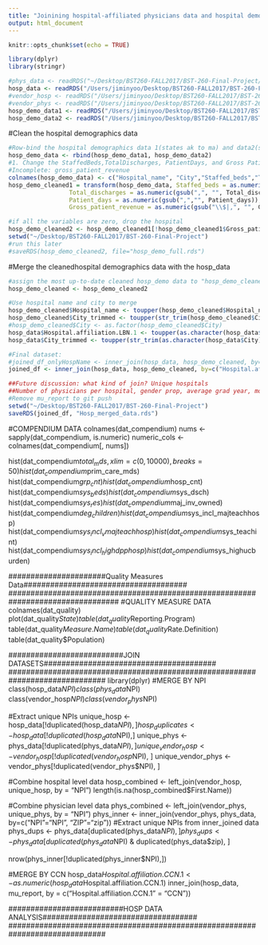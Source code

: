 ```yaml
---
title: "Joinining hospital-affiliated physicians data and hospital demographics data"
output: html_document
---
```


```r
knitr::opts_chunk$set(echo = TRUE)
```

```r
library(dplyr)
library(stringr)

#phys_data <- readRDS("~/Desktop/BST260-FALL2017/BST-260-Final-Project/phys.rds")
hosp_data <- readRDS("/Users/jiminyoo/Desktop/BST260-FALL2017/BST-260-Final-Project/hosp.rds")
#vendor_hosp <- readRDS("/Users/jiminyoo/Desktop/BST260-FALL2017/BST-260-Final-Project/vendor_hosp.rds")
#vendor_phys <- readRDS("/Users/jiminyoo/Desktop/BST260-FALL2017/BST-260-Final-Project/vendor_phys.rds")
hosp_demo_data1 <- readRDS("/Users/jiminyoo/Desktop/BST260-FALL2017/BST-260-Final-Project/hosp_demo_part1.rds")
hosp_demo_data2 <- readRDS("/Users/jiminyoo/Desktop/BST260-FALL2017/BST-260-Final-Project/hosp_demo_part2.rds")
```


#Clean the hospital demographics data

```r
#Row-bind the hospital demographics data 1(states ak to ma) and data2(states md to wy)
hosp_demo_data <- rbind(hosp_demo_data1, hosp_demo_data2)
#1. Change the StaffedBeds,TotalDischarges, PatientDays, and Gross PatientRevenue into numeric vectors
#Incomplete: gross_patient_revenue
colnames(hosp_demo_data) <- c("Hospital_name", "City","Staffed_beds","Total_discharges", "Patient_days","Gross_patient_revenue", "State")
hosp_demo_cleaned1 = transform(hosp_demo_data, Staffed_beds = as.numeric(gsub(",", "", Staffed_beds)), 
                 Total_discharges = as.numeric(gsub(",", "", Total_discharges)),
                 Patient_days = as.numeric(gsub(",","", Patient_days)),
                 Gross_patient_revenue = as.numeric(gsub("\\$|,", "", Gross_patient_revenue)))

#if all the variables are zero, drop the hospital 
hosp_demo_cleaned2 <- hosp_demo_cleaned1[!hosp_demo_cleaned1$Gross_patient_revenue == 0, ]
setwd("~/Desktop/BST260-FALL2017/BST-260-Final-Project")
#run this later
#saveRDS(hosp_demo_cleaned2, file="hosp_demo_full.rds")
```

#Merge the cleanedhospital demographics data with the hosp_data
```r
#assign the most up-to-date cleaned hosp_demo data to "hosp_demo_cleaned"
hosp_demo_cleaned <- hosp_demo_cleaned2

#Use hospital name and city to merge
hosp_demo_cleaned$Hospital_name <- toupper(hosp_demo_cleaned$Hospital_name)
hosp_demo_cleaned$City_trimmed <- toupper(str_trim(hosp_demo_cleaned$City))
#hosp_demo_cleaned$City <- as.factor(hosp_demo_cleaned$City)
hosp_data$Hospital.affiliation.LBN.1 <- toupper(as.character(hosp_data$Hospital.affiliation.LBN.1))
hosp_data$City_trimmed <- toupper(str_trim(as.character(hosp_data$City)))

#Final dataset:
#joined_df_onlyHospName <- inner_join(hosp_data, hosp_demo_cleaned, by=c("Hospital.affiliation.LBN.1"="Hospital_name"))
joined_df <- inner_join(hosp_data, hosp_demo_cleaned, by=c("Hospital.affiliation.LBN.1"="Hospital_name", "City_trimmed"="City_trimmed"))

##Future discussion: what kind of join? Unique hospitals
##Number of physicians per hospital, gender prop, average grad year, most populat specialty, number of speciaties
#Remove mu_report to git push 
setwd("~/Desktop/BST260-FALL2017/BST-260-Final-Project")
saveRDS(joined_df, "Hosp_merged_data.rds")
```





















#COMPENDIUM DATA
colnames(dat_compendium)
nums <- sapply(dat_compendium, is.numeric)
numeric_cols <- colnames(dat_compendium[, nums])


hist(dat_compendium$total_mds, xlim=c(0,10000), breaks=50)
hist(dat_compendium$prim_care_mds)
hist(dat_compendium$grp_cnt)
hist(dat_compendium$hosp_cnt)
hist(dat_compendium$sys_beds)
hist(dat_compendium$sys_dsch)
hist(dat_compendium$sys_res)
hist(dat_compendium$maj_inv_owned)
hist(dat_compendium$deg_children)
hist(dat_compendium$sys_incl_majteachhosp)
hist(dat_compendium$sys_incl_vmajteachhosp)
hist(dat_compendium$sys_teachint)
hist(dat_compendium$sys_incl_highdpphosp)
hist(dat_compendium$sys_highucburden)


#################################################################################
######################Quality Measures Data#####################################
#################################################################################
#QUALITY MEASURE DATA
colnames(dat_quality)
plot(dat_quality$State)
table(dat_quality$Reporting.Program)
table(dat_quality$Measure.Name)
table(dat_quality$Rate.Definition)
table(dat_quality$Population)


##############################################################################
##########################JOIN DATASETS#######################################
##############################################################################
library(dplyr)
#MERGE BY NPI
class(hosp_data$NPI)
class(phys_data$NPI)
class(vendor_hosp$NPI)
class(vendor_phys$NPI)

#Extract unique NPIs
unique_hosp <- hosp_data[!duplicated(hosp_data$NPI),]
hosp_duplicates <- hosp_data[!duplicated(hosp_data$NPI),]
unique_phys <- phys_data[!duplicated(phys_data$NPI), ]
unique_vendor_hosp <- vendor_hosp[!duplicated(vendor_hosp$NPI), ]
unique_vendor_phys <- vendor_phys[!duplicated(vendor_phys$NPI), ]

#Combine hospital level data 
hosp_combined <-  left_join(vendor_hosp, unique_hosp, by = "NPI")
length(is.na(hosp_combined$First.Name))

#Combine physician level data
phys_combined <- left_join(vendor_phys, unique_phys, by = "NPI")
phys_inner <- inner_join(vendor_phys, phys_data, by=c("NPI"="NPI", "ZIP"="zip"))
#Extract unique NPIs from inner_joined data 
phys_dups <- phys_data[duplicated(phys_data$NPI),]
phys_dups <- phys_data[duplicated(phys_data$NPI) & duplicated(phys_data$zip), ]

nrow(phys_inner[!duplicated(phys_inner$NPI),])


#MERGE BY CCN
hosp_data$Hospital.affiliation.CCN.1 <- as.numeric(hosp_data$Hospital.affiliation.CCN.1)
inner_join(hosp_data, mu_report, by = c("Hospital.affiliation.CCN.1" = "CCN"))

##############################################################################
##########################HOSP DATA ANALYSIS###################################
##############################################################################


